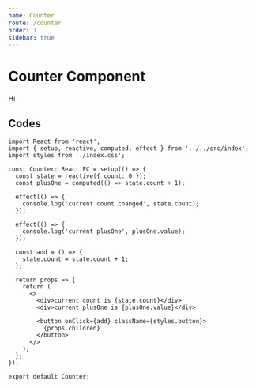 ```yaml
---
name: Counter
route: /counter
order: 1
sidebar: true
---
```



# Counter Component

<Counter>Hi</Counter>

## Codes
```tsx
import React from 'react';
import { setup, reactive, computed, effect } from '../../src/index';
import styles from './index.css';

const Counter: React.FC = setup(() => {
  const state = reactive({ count: 0 });
  const plusOne = computed(() => state.count + 1);

  effect(() => {
    console.log('current count changed', state.count);
  });

  effect(() => {
    console.log('current plusOne', plusOne.value);
  });

  const add = () => {
    state.count = state.count + 1;
  };

  return props => {
    return (
      <>
        <div>current count is {state.count}</div>
        <div>current plusOne is {plusOne.value}</div>

        <button onClick={add} className={styles.button}>
          {props.children}
        </button>
      </>
    );
  };
});

export default Counter;
```
